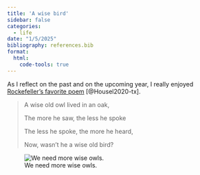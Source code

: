 ```yaml
---
title: 'A wise bird'
sidebar: false
categories:
  - life
date: "1/5/2025"
bibliography: references.bib
format:
  html:
    code-tools: true
---
```


As I reflect on the past and on the upcoming year, I really enjoyed [Rockefeller's favorite poem](https://en.wikipedia.org/wiki/A_Wise_Old_Owl) [@Housel2020-tx].

> A wise old owl lived in an oak,
> 
> The more he saw, the less he spoke
> 
> The less he spoke, the more he heard,
> 
> Now, wasn't he a wise old bird?
>

![We need more wise owls.](owl.jpeg)